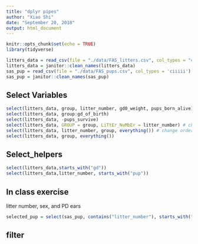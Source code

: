 ```yaml
---
title: "dplyr pipes"
author: "Xiao Shi"
date: "September 20, 2018"
output: html_document
---
```


```r
knitr::opts_chunk$set(echo = TRUE)
library(tidyverse)
```

```r
litters_data = read_csv(file = "./data/FAS_litters.csv", col_types = "ccddiiii")
litters_data = janitor::clean_names(litters_data)
sas_pup = read_csv(file = "./data/FAS_pups.csv", col_types = 'ciiiii')
sas_pup = janitor::clean_names(sas_pup)
```
## Select Variables
```r
select(litters_data, group, litter_number, gd0_weight, pups_born_alive)
select(litters_data, group:gd_of_birth)
select(litters_data, -pups_survive)
select(litters_data, GROUP = group, LiTtEr_NuMbEr = litter_number) # change name
select(litters_data, litter_number, group, everything()) # change order
select(litters_data, group, everything())
```

## Select_helpers
```r
select(litters_data,starts_with("gd"))
select(litters_data,litter_number, starts_with("pup"))

```

## In class exercise
litter number, sex, and PD ears
```r
selected_pup = select(sas_pup, contains("litter_number"), starts_with("sex"), pd_ears)
```

## filter ##
